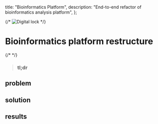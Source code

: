
  title: "Bioinformatics Platform",
  description:
    "End-to-end refactor of bioinformatics analysis platform",
};

{/* <Image
  src={lock}
  alt="Digital lock"
  className="object-cover aspect-video"
  priority
/> */}

# Bioinformatics platform restructure

{/* <CompanyTile logo={logo} name="Soilytix GmbH" /> */}

>### tl;dr
>

## problem


## solution


## results


<ContactBanner />
<BlogNav 
  previous={{ title: "", slug: "" }} 
  next={{ title: "", slug: "" }}
/>
